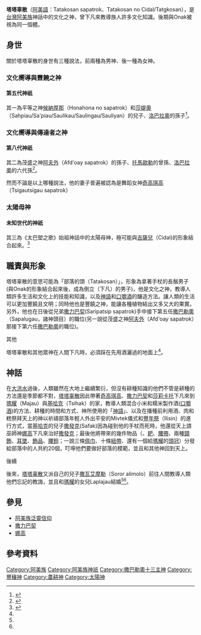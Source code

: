 {{noteTA
|G1=阿美族神話
}}

{{Infobox deity
| type = taiwan
| name =塔塔辜散
| image = 
| image_size = 
| alt = 
| caption =
| god_of = 文化嚮導神、豐饒之神<br>信使神、太陽母神
| abode = 
| symbol =
| consort = [[奇高琪高|奇高琪高]]
| siblings = {{ubl|[[托馬歐勒|托馬歐勒]]|[[賽莎曜|賽莎曜]]|[[奧都艾|奧都艾]]|Raprajau|[[撒力巴契|撒力巴契]]|[[莎莉卡托|莎莉卡托]]|[[奇高琪高|奇高琪高]]}}
| children = [[撒瓦艾摩勒|撒瓦艾摩勒]]
| mount = 
|script_name=[[阿美語|阿美語]]|script=Tatakosan sapatrok、Tatakosan no Cidal/Tatgkosan|father=[[候納厚那|候納厚那]]|mother=[[莎媞奧|莎媞奧]]}}

'''塔塔辜散'''（[[阿美語|阿美語]]：Tatakosan sapatrok、Tatakosan no Cidal/Tatgkosan），是[[台灣|台灣]][[阿美族|阿美族]]神話中的文化之神，曾下凡來教導族人許多文化知識。後期與Onak被視為同一個體。

== 身世 ==
關於塔塔辜散的身世有三種說法，前兩種為男神、後一種為女神。
=== 文化嚮導與豐饒之神 ===
==== 第五代神祇 ====
其一為平等之神[[候納厚那|候納厚那]]（Honahona no sapatrok）和[[莎媞奧|莎媞奧]]（Sahpiau/Sa'piau/Saulikau/Saulingau/Sauliyan）的兒子、[[洛巴拉奧|洛巴拉奧]]的孫子<ref name="阿美族之宗教及神話">{{cite web|author=王崧興|title=馬太安阿美族之宗教及神話|url=https://www.ioe.sinica.edu.tw/mobile/content/Periodicals_Content.aspx?SiteID=530164240637641451&Menuid=530205601306173463&Msid=530207124576460556|publisher=民族學研究所|work=中央研究院|accessdate=1961年 秋季|archive-date=2020-08-25|archive-url=https://web.archive.org/web/20200825054829/https://www.ioe.sinica.edu.tw/mobile/content/Periodicals_Content.aspx?SiteID=530164240637641451&Menuid=530205601306173463&Msid=530207124576460556|dead-url=no}}</ref>{{Rp|121}}。

=== 文化嚮導與傳達者之神 ===
==== 第八代神祇 ====
其二為茂盛之神[[阿夫外|阿夫外]]（Afd'oay sapatrok）的孫子、[[托馬歐勒|托馬歐勒]]的曾孫、[[洛巴拉奧|洛巴拉奧]]的六代孫<ref name="Solol">{{cite web|url=https://aya.ioe.sinica.edu.tw/index.php/Frontend/loreDetail/75|title=Solol alimolo 薩瓦艾摩勒傳|accessdate=1958-10-01|archive-date=2019-10-22|archive-url=https://web.archive.org/web/20191022232638/http://aya.ioe.sinica.edu.tw/index.php/Frontend/loreDetail/75|dead-url=no}}</ref>。

然而不論是以上哪種說法，他的妻子普遍被認為是舞蹈女神[[奇高琪高|奇高琪高]]（Tsigautsigau sapatrok）

=== 太陽母神 ===
==== 未知世代的神祇 ====
其三為《太巴塱之歌》始祖神話中的太陽母神，極可能與[[吉薩兒|吉薩兒]]（Cidal)的形象結合起來。<ref>{{cite web|url=http://www.erenlai.com/en/extensions/building-peace-in-asia/identity-and-self-realization/item/2092-2014-02-16-10-15-07.html|title=以名之名|accessdate=2008-11-26|archive-date=2020-04-18|archive-url=https://web.archive.org/web/20200418043646/http://www.erenlai.com/en/extensions/building-peace-in-asia/identity-and-self-realization/item/2092-2014-02-16-10-15-07.html|dead-url=yes}}</ref>

==職責與形象==
塔塔辜散的意思可能為「部落的頭（Tatakosan）」，形象為拿著手杖的長鬚男子(與Onak的形象結合起來後，成為倒立（下凡）的男子)，他是文化之神，教導人類許多生活和文化上的技能和知識，以及[[神語|神語]]和[[口嚼酒|口嚼酒]]的釀造方法。讓人類的生活可以更加豐饒且文明；同時他也是豐饒之神，能讓各種植物結出又多又大的果實。另外，他也在日後從兄弟[[撒力巴契|撒力巴契]](Saripatsip sapatrok)手中接下第五任[[撒巴勒奧|撒巴勒奧]]（Sapalugau，諸神頭目）的職位(另一說從茂盛之神[[阿夫外|阿夫外]]（Afd'oay sapatrok）那接下第六任[[撒巴勒奧|撒巴勒奧]]的職位)。
;其他
塔塔辜散和其他眾神在人間下凡時，必須踩在先用酒灑過的地面上<ref name="阿美族之宗教及神話" />{{Rp|121}}。

==神話==
在[[大洪水|大洪水]]過後，人類雖然在大地上繼續繁衍，但沒有耕種知識的他們不管是耕種的方法還是季節都不對，[[塔塔辜散|塔塔辜散]]因此帶著[[奇高琪高|奇高琪高]]、[[撒力巴契|撒力巴契]]和[[莎莉卡托|莎莉卡托]]下凡來到[[瑪耀|瑪耀]]（Majau）與[[基哈克|基哈克]]（Tsihak）的家，教導人類混合小米和糯米製作酒([[口嚼酒|口嚼酒]])的方法、耕種的時間和方式、神所使用的「[[神語|神語]]」、以及在播種前利用酒、肉和糕祭拜天上的神以祈禱部落年輕人外出平安的Mivtek儀式和[[豐年祭|豐年祭]]（Ilisin）的進行方式，當[[基哈克|基哈克]]的兒子[[撒發克|撒發克]](Safak)因為碰到他的手杖而死時，他還從天上請巫師神[[娜高|娜高]]下凡來治好[[撒發克|撒發克]]；最後他將帶來的幾件物品（{{link-en|陶罐|Dolium}}、[[耙|耙]]、[[腰帶|腰帶]]、兩種[[項鏈|頸飾]]、[[耳環|耳墜]]、[[飾品|飾品]]、[[腰鈴|腰鈴]]；一說三條[[佩巾|佩巾]]、十條[[紐帶|紐帶]]、還有一個給[[瑪耀|瑪耀]]的[[頭冠|頭冠]]）分發給部落中的人共約20個，叮嚀他們要做好部落的模範，並且和其他神回到天上。
;後續
後來，[[塔塔辜散|塔塔辜散]]又派自己的兒子[[撒瓦艾摩勒|撒瓦艾摩勒]]（Soror alimolo）前往人間教導人類他們忘記的教誨，並且和[[瑪耀|瑪耀]]的女兒Laplajau結婚<ref name="阿美族之宗教及神話" /><ref name="Solol" />。

==參見==
*[[阿美族泛靈信仰|阿美族泛靈信仰]]
*[[撒力巴契|撒力巴契]]
*[[娜高|娜高]]

==參考資料==
{{reflist}}
[[Category:阿美族|Category:阿美族]]
[[Category:阿美族神祇|Category:阿美族神祇]]
[[Category:撒巴勒奧十三主神|Category:撒巴勒奧十三主神]]
[[Category:豐穰神|Category:豐穰神]]
[[Category:農耕神|Category:農耕神]]
[[Category:太陽神|Category:太陽神]]
